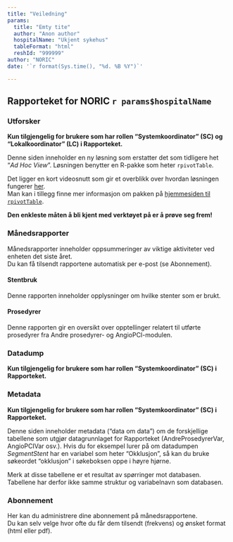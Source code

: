 ```yaml
---
title: "Veiledning"
params:
  title: "Emty tite"
  author: "Anon author"
  hospitalName: "Ukjent sykehus"
  tableFormat: "html"
  reshId: "999999"
author: "NORIC"
date: '`r format(Sys.time(), "%d. %B %Y")`'

---
```


## Rapporteket for NORIC `r params$hospitalName`



### Utforsker

__Kun tilgjengelig for brukere som har rollen "Systemkoordinator" (SC) og "Lokalkoordinator" (LC) i Rapporteket.__

Denne siden inneholder en ny løsning som erstatter det som tidligere het "*Ad Hoc View*". Løsningen benytter en R-pakke som heter `rpivotTable`.
  
Det ligger en kort videosnutt som gir et overblikk over hvordan løsningen fungerer [her](https://i0.wp.com/nicolas.kruchten.com/pivottable/images/animation.gif "Videosnutt rpivotTable").        
Man kan i tillegg finne mer informasjon om pakken på [hjemmesiden til `rpivotTable`](https://pivottable.js.org/examples/ "Hjemmesiden til rpivotTable"). 

__Den enkleste måten å bli kjent med verktøyet på er å prøve seg frem!__
    
  

### Månedsrapporter

Månedsrapporter inneholder oppsummeringer av viktige aktiviteter ved enheten det siste året.  
Du kan få tilsendt rapportene automatisk per e-post (se Abonnement).


#### Stentbruk
Denne rapporten inneholder opplysninger om hvilke stenter som er brukt.

#### Prosedyrer
Denne rapporten gir en oversikt over opptellinger relatert til utførte prosedyrer fra Andre prosedyrer- og AngioPCI-modulen.


### Datadump
  
__Kun tilgjengelig for brukere som har rollen "Systemkoordinator" (SC) i Rapporteket.__

### Metadata
__Kun tilgjengelig for brukere som har rollen "Systemkoordinator" (SC) i Rapporteket.__

Denne siden inneholder metadata ("data om data") om de forskjellige tabellene som utgjør datagrunnlaget for Rapporteket (AndreProsedyrerVar, AngioPCIVar osv.). Hvis du for eksempel lurer på om datadumpen *SegmentStent* har en variabel som heter "Okklusjon", så kan du bruke søkeordet "okklusjon" i søkeboksen oppe i høyre hjørne.
  
Merk at disse tabellene er et resultat av spørringer mot databasen. Tabellene har derfor ikke samme struktur og variabelnavn som databasen. 

### Abonnement

Her kan du administrere dine abonnement på månedsrapportene.  
Du kan selv velge hvor ofte du får dem tilsendt (frekvens) og ønsket format (html eller pdf).
